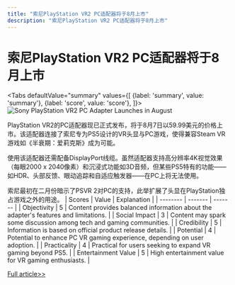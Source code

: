 ```yaml
---
title: "索尼PlayStation VR2 PC适配器将于8月上市"
description: "索尼PlayStation VR2 PC适配器将于8月上市"
---
```



# 索尼PlayStation VR2 PC适配器将于8月上市


<Tabs
	defaultValue="summary"
	values={[
	{label: 'summary', value: 'summary'},
	{label: 'score', value: 'score'},
]}>
<TabItem value="summary">
<img
  src="https://pub-0a8ecc5052d0464f962a5358e503f73e.r2.dev/2024/06/Vid-mSu-1717494829-0.jpg"
  alt="Sony PlayStation VR2 PC Adapter Launches in August"
/>



PlayStation VR2的PC适配器现已正式发布，将于8月7日以59.99美元的价格上市。该适配器连接了索尼专为PS5设计的VR头显与PC游戏，使得兼容Steam VR游戏如《半衰期：爱莉克斯》成为可能。

使用该适配器还需配备DisplayPort线缆。虽然适配器支持高分辨率4K视觉效果（每眼2000 x 2040像素）和沉浸式功能如3D音频，但某些PS5特有的功能——如HDR、头部反馈、眼动追踪和自适应触发器——在PC上将无法使用。

索尼最初在二月份暗示了PSVR 2对PC的支持，此举扩展了头显在PlayStation独占游戏之外的用途。
</TabItem>
<TabItem value="score">
	| Scores     | Value   | Explanation |
	| -------- | ------- | ------- |
	| Objectivity  | 5    | Content provides balanced information about the adapter's features and limitations.    |
	| Social Impact | 3     | Content may spark some discussion among tech and gaming communities.    |
	| Credibility    | 5    | Information is based on official product release details.    |
	| Potential    | 4    | Potential to enhance PC VR gaming experience, depending on user adoption.    |
	| Practicality    | 4    | Practical for users seeking to expand VR gaming beyond PS5.    |
	| Entertainment Value    | 5    | High entertainment value for VR gaming enthusiasts.    |
</TabItem>
</Tabs>

[Full article>>](https://www.cnbeta.com.tw/articles/game/1433430.htm)
